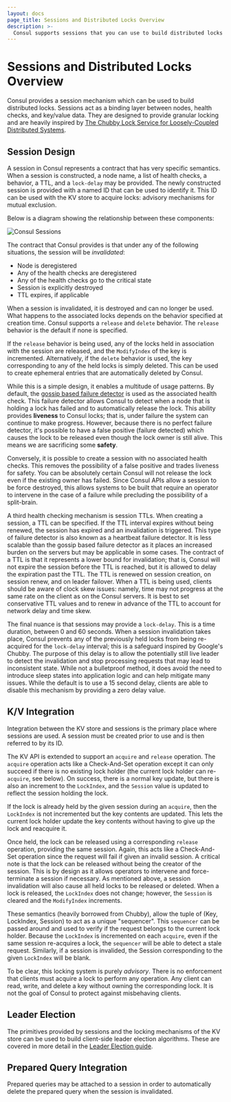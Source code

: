 ```yaml
---
layout: docs
page_title: Sessions and Distributed Locks Overview
description: >-
  Consul supports sessions that you can use to build distributed locks with granular locking. Learn about sessions, how they can prevent ""split-brain"" systems by ensuring consistency in deployments, and how they can integrate with the key/value (KV) store.
---
```


# Sessions and Distributed Locks Overview

Consul provides a session mechanism which can be used to build distributed locks.
Sessions act as a binding layer between nodes, health checks, and key/value data.
They are designed to provide granular locking and are heavily inspired by
[The Chubby Lock Service for Loosely-Coupled Distributed Systems](http://research.google.com/archive/chubby.html).

## Session Design

A session in Consul represents a contract that has very specific semantics.
When a session is constructed, a node name, a list of health checks, a behavior,
a TTL, and a `lock-delay` may be provided. The newly constructed session is provided with
a named ID that can be used to identify it. This ID can be used with the KV
store to acquire locks: advisory mechanisms for mutual exclusion.

Below is a diagram showing the relationship between these components:

![Consul Sessions](/img/consul-sessions.png)

The contract that Consul provides is that under any of the following
situations, the session will be _invalidated_:

- Node is deregistered
- Any of the health checks are deregistered
- Any of the health checks go to the critical state
- Session is explicitly destroyed
- TTL expires, if applicable

When a session is invalidated, it is destroyed and can no longer
be used. What happens to the associated locks depends on the
behavior specified at creation time. Consul supports a `release`
and `delete` behavior. The `release` behavior is the default
if none is specified.

If the `release` behavior is being used, any of the locks held in
association with the session are released, and the `ModifyIndex` of
the key is incremented. Alternatively, if the `delete` behavior is
used, the key corresponding to any of the held locks is simply deleted.
This can be used to create ephemeral entries that are automatically
deleted by Consul.

While this is a simple design, it enables a multitude of usage
patterns. By default, the
[gossip based failure detector](/consul/docs/architecture/gossip)
is used as the associated health check. This failure detector allows
Consul to detect when a node that is holding a lock has failed and
to automatically release the lock. This ability provides **liveness** to
Consul locks; that is, under failure the system can continue to make
progress. However, because there is no perfect failure detector, it's possible
to have a false positive (failure detected) which causes the lock to
be released even though the lock owner is still alive. This means
we are sacrificing some **safety**.

Conversely, it is possible to create a session with no associated
health checks. This removes the possibility of a false positive
and trades liveness for safety. You can be absolutely certain Consul
will not release the lock even if the existing owner has failed.
Since Consul APIs allow a session to be force destroyed, this allows
systems to be built that require an operator to intervene in the
case of a failure while precluding the possibility of a split-brain.

A third health checking mechanism is session TTLs. When creating
a session, a TTL can be specified. If the TTL interval expires without
being renewed, the session has expired and an invalidation is triggered.
This type of failure detector is also known as a heartbeat failure detector.
It is less scalable than the gossip based failure detector as it places
an increased burden on the servers but may be applicable in some cases.
The contract of a TTL is that it represents a lower bound for invalidation;
that is, Consul will not expire the session before the TTL is reached, but it
is allowed to delay the expiration past the TTL. The TTL is renewed on
session creation, on session renew, and on leader failover. When a TTL
is being used, clients should be aware of clock skew issues: namely,
time may not progress at the same rate on the client as on the Consul servers.
It is best to set conservative TTL values and to renew in advance of the TTL
to account for network delay and time skew.

The final nuance is that sessions may provide a `lock-delay`. This
is a time duration, between 0 and 60 seconds. When a session invalidation
takes place, Consul prevents any of the previously held locks from
being re-acquired for the `lock-delay` interval; this is a safeguard
inspired by Google's Chubby. The purpose of this delay is to allow
the potentially still live leader to detect the invalidation and stop
processing requests that may lead to inconsistent state. While not a
bulletproof method, it does avoid the need to introduce sleep states
into application logic and can help mitigate many issues. While the
default is to use a 15 second delay, clients are able to disable this
mechanism by providing a zero delay value.

## K/V Integration

Integration between the KV store and sessions is the primary
place where sessions are used. A session must be created prior to use
and is then referred to by its ID.

The KV API is extended to support an `acquire` and `release` operation.
The `acquire` operation acts like a Check-And-Set operation except it
can only succeed if there is no existing lock holder (the current lock holder
can re-`acquire`, see below). On success, there is a normal key update, but
there is also an increment to the `LockIndex`, and the `Session` value is
updated to reflect the session holding the lock.

If the lock is already held by the given session during an `acquire`, then
the `LockIndex` is not incremented but the key contents are updated. This
lets the current lock holder update the key contents without having to give
up the lock and reacquire it.

Once held, the lock can be released using a corresponding `release` operation,
providing the same session. Again, this acts like a Check-And-Set operation
since the request will fail if given an invalid session. A critical note is
that the lock can be released without being the creator of the session.
This is by design as it allows operators to intervene and force-terminate
a session if necessary. As mentioned above, a session invalidation will also
cause all held locks to be released or deleted. When a lock is released, the `LockIndex`
does not change; however, the `Session` is cleared and the `ModifyIndex` increments.

These semantics (heavily borrowed from Chubby), allow the tuple of (Key, LockIndex, Session)
to act as a unique "sequencer". This `sequencer` can be passed around and used
to verify if the request belongs to the current lock holder. Because the `LockIndex`
is incremented on each `acquire`, even if the same session re-acquires a lock,
the `sequencer` will be able to detect a stale request. Similarly, if a session is
invalided, the Session corresponding to the given `LockIndex` will be blank.

To be clear, this locking system is purely _advisory_. There is no enforcement
that clients must acquire a lock to perform any operation. Any client can
read, write, and delete a key without owning the corresponding lock. It is not
the goal of Consul to protect against misbehaving clients.

## Leader Election

The primitives provided by sessions and the locking mechanisms of the KV
store can be used to build client-side leader election algorithms.
These are covered in more detail in the [Leader Election guide](/consul/tutorials/developer-configuration/application-leader-elections).

## Prepared Query Integration

Prepared queries may be attached to a session in order to automatically delete
the prepared query when the session is invalidated.
